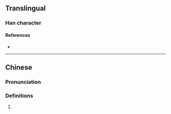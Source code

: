 {{character info/new}}
==Translingual==

===Han character===
{{Han char|rn=30|rad=口|as=05|sn=8|four=|canj=RMVN|ids=⿰口瓦}}

====References====
* {{Han ref|kx=0185.211|dkj=03511|hdz=10588.060|uh=5493|ud=21651}}

----

==Chinese==
{{zh-forms}}

===Pronunciation===
{{zh-pron
|m=wǎ
|m-s=
|dg=
|c=
|c-t=
|g=
|h=pfs=
|j=
|mb=
|md=
|mn=
|mn-t=
|w=
|x=
|mc=y
|oc=y
|cat=
}}

===Definitions===
{{zh-hanzi}}

# {{rfdef|lang=zh}}